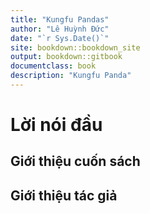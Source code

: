 ```yaml
--- 
title: "Kungfu Pandas"
author: "Lê Huỳnh Đức"
date: "`r Sys.Date()`"
site: bookdown::bookdown_site
output: bookdown::gitbook
documentclass: book
description: "Kungfu Panda"
---
```


# Lời nói đầu {-}
## Giới thiệu cuốn sách {-}
## Giới thiệu tác giả {-}
